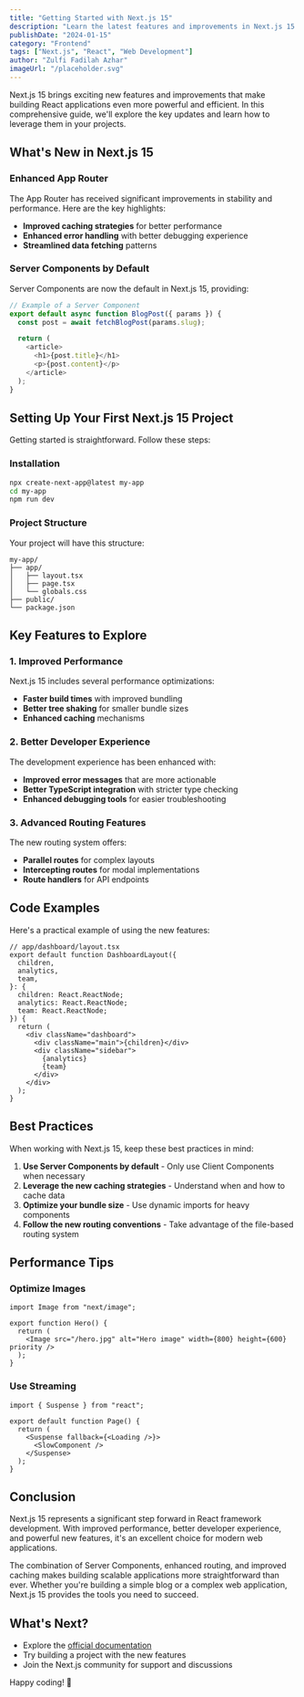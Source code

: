 ```yaml
---
title: "Getting Started with Next.js 15"
description: "Learn the latest features and improvements in Next.js 15 including the new App Router and Server Components."
publishDate: "2024-01-15"
category: "Frontend"
tags: ["Next.js", "React", "Web Development"]
author: "Zulfi Fadilah Azhar"
imageUrl: "/placeholder.svg"
---
```


Next.js 15 brings exciting new features and improvements that make building React applications even more powerful and efficient. In this comprehensive guide, we'll explore the key updates and learn how to leverage them in your projects.

## What's New in Next.js 15

### Enhanced App Router

The App Router has received significant improvements in stability and performance. Here are the key highlights:

- **Improved caching strategies** for better performance
- **Enhanced error handling** with better debugging experience
- **Streamlined data fetching** patterns

### Server Components by Default

Server Components are now the default in Next.js 15, providing:

```javascript
// Example of a Server Component
export default async function BlogPost({ params }) {
  const post = await fetchBlogPost(params.slug);

  return (
    <article>
      <h1>{post.title}</h1>
      <p>{post.content}</p>
    </article>
  );
}
```

## Setting Up Your First Next.js 15 Project

Getting started is straightforward. Follow these steps:

### Installation

```bash
npx create-next-app@latest my-app
cd my-app
npm run dev
```

### Project Structure

Your project will have this structure:

```
my-app/
├── app/
│   ├── layout.tsx
│   ├── page.tsx
│   └── globals.css
├── public/
└── package.json
```

## Key Features to Explore

### 1. Improved Performance

Next.js 15 includes several performance optimizations:

- **Faster build times** with improved bundling
- **Better tree shaking** for smaller bundle sizes
- **Enhanced caching** mechanisms

### 2. Better Developer Experience

The development experience has been enhanced with:

- **Improved error messages** that are more actionable
- **Better TypeScript integration** with stricter type checking
- **Enhanced debugging tools** for easier troubleshooting

### 3. Advanced Routing Features

The new routing system offers:

- **Parallel routes** for complex layouts
- **Intercepting routes** for modal implementations
- **Route handlers** for API endpoints

## Code Examples

Here's a practical example of using the new features:

```tsx
// app/dashboard/layout.tsx
export default function DashboardLayout({
  children,
  analytics,
  team,
}: {
  children: React.ReactNode;
  analytics: React.ReactNode;
  team: React.ReactNode;
}) {
  return (
    <div className="dashboard">
      <div className="main">{children}</div>
      <div className="sidebar">
        {analytics}
        {team}
      </div>
    </div>
  );
}
```

## Best Practices

When working with Next.js 15, keep these best practices in mind:

1. **Use Server Components by default** - Only use Client Components when necessary
2. **Leverage the new caching strategies** - Understand when and how to cache data
3. **Optimize your bundle size** - Use dynamic imports for heavy components
4. **Follow the new routing conventions** - Take advantage of the file-based routing system

## Performance Tips

### Optimize Images

```tsx
import Image from "next/image";

export function Hero() {
  return (
    <Image src="/hero.jpg" alt="Hero image" width={800} height={600} priority />
  );
}
```

### Use Streaming

```tsx
import { Suspense } from "react";

export default function Page() {
  return (
    <Suspense fallback={<Loading />}>
      <SlowComponent />
    </Suspense>
  );
}
```

## Conclusion

Next.js 15 represents a significant step forward in React framework development. With improved performance, better developer experience, and powerful new features, it's an excellent choice for modern web applications.

The combination of Server Components, enhanced routing, and improved caching makes building scalable applications more straightforward than ever. Whether you're building a simple blog or a complex web application, Next.js 15 provides the tools you need to succeed.

## What's Next?

- Explore the [official documentation](https://nextjs.org/docs)
- Try building a project with the new features
- Join the Next.js community for support and discussions

Happy coding! 🚀
